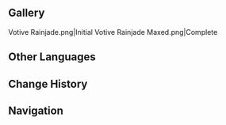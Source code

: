 {{Stub|Lore}}
{{About|the location|the [[Offering System]]|Rainjade's Benediction}}
{{Location Infobox
|image        = <gallery>
Votive Rainjade Maxed.png|Location
Point of Interest Votive Rainjade Map Location.png|Map
</gallery>
|type         = Point of Interest
|map_level    = Carp's Rest
|icon         = UI Votive Rainjade.png
|subarea      = Carp's Rest
|area         = Mt. Laixin
|subregion    = Chenyu Vale
|region       = Liyue
}}
{{Description|The ancestors of the people of Chenyu Vale once offered jade by throwing it into the waters, transferring adeptal energy into spirit veins. Thus was their homeland protected and favorable weather secured, guaranteeing abundant harvests. But today the ancient rites have long since been utterly forgotten. If the lost adeptal energy could be gathered into the jade once more, then perhaps the blessings of the soil and water may be granted once more...}}
{{Location Intro|description=<p>[[Offering]] [[Spirit Carp]] to the Votive Rainjade will increase [[Rainjade's Benediction]] level and provide rewards.</p><!--

--><p>Access to the Votive Rainjade is unlocked by completing ''[[The Cloud-Padded Path to the Chiwang Repose]]'', which is available after completing the {{Quest|An Ancient Sacrifice of Sacred Brocade}}.</p><!--

--><p>After raising Rainjade's Benediction to its maximum, two yellow spirit orbs spiral around the Votive Rainjade and the core emits spirit smoke.</p>}}

<!--
==Lore==

==Trivia==

===Etymology===
-->
==Gallery==
<gallery>
Votive Rainjade.png|Initial
Votive Rainjade Maxed.png|Complete
</gallery>

<!--
==Video Guides==
{{EVT
|video1   = 
|caption1 = 
}}
-->
==Other Languages==
{{Other Languages
|en       = Votive Rainjade
|zhs      = 祀珑
|zhs_rm   = Sìlóng
|zht      = 祀瓏
|zht_rm   = Sìlóng
|zh_tl    = 
|ja       = 祀瓏
|ja_rm    = Shirou{{assumed}}
|ja_tl    = 
|ko       = 사롱옥
|ko_tl    = 
|es       = Jade votivo
|es_tl    = Votive Jade
|fr       = Jade votif
|ru       = Заветный нефрит
|ru_tl    = Coveted Jade
|th       = หยกปฏิญาณ
|th_rm    = 
|th_tl    = 
|vi       = Ngọc Tể Lễ
|vi_tl    = 
|de       = Regenjade
|de_tl    = Rainjade
|id       = Votive Rainjade
|pt       = Chuva de Jade
|pt_tl    = 
|tr       = Kutsal Yağmur Yeşimi
|tr_tl    = 
|it       = Giada pluviale votiva
|it_tl    = 
}}

==Change History==
{{Change History|4.4}}
<!--
==References==
{{Reflist}}-->

==Navigation==
{{PoI Navbox|Liyue}}